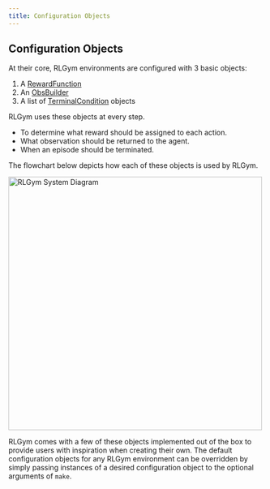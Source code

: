 ```yaml
---
title: Configuration Objects
---
```



## Configuration Objects
At their core, RLGym environments are configured with 3 basic objects:
1. A [RewardFunction](https://rlgym.github.io/docs-page.html#reward-functions)
2. An [ObsBuilder](https://rlgym.github.io/docs-page.html#observation-builders)
3. A list of [TerminalCondition](https://rlgym.github.io/docs-page.html#terminal-conditions) objects

RLGym uses these objects at every step.

* To determine what reward should be assigned to each action.
* What observation should be returned to the agent.
* When an episode should be terminated.

The flowchart below depicts how each of these objects is used by RLGym.

<div class="text--center">
    <img src="../../img/rlgym_environment_flowchart.png" alt="RLGym System Diagram" width="500" />
</div>

RLGym comes with a few of these objects implemented out of the box to provide users with inspiration when creating their own.
The default configuration objects for any RLGym environment can be overridden by simply passing instances of a desired configuration object to the optional arguments of `make`.
